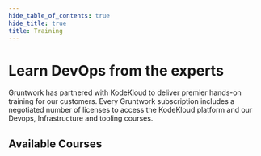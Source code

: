 ```yaml
---
hide_table_of_contents: true
hide_title: true
title: Training
---
```



<CenterLayout>

# Learn DevOps from the experts

Gruntwork has partnered with KodeKloud to deliver premier hands-on training for our customers. Every Gruntwork subscription includes a negotiated number of licenses to access the KodeKloud platform and our Devops, Infrastructure and tooling courses.

## Available Courses

<Grid cols={2} gap="2rem">
  <Course
    title="Terragrunt for Beginners"
    icon="/img/courses/terraform.svg"
    href="https://learn.kodekloud.com/user/courses/terragrunt-for-beginners"
    description="Master Terragrunt and streamline your Terraform workflows—scaling multi-environment management with the DRY principle through practical, hands-on labs."
    author="Stefan Matić"
    authorImg="/img/courses/authors/stefanmatic.png"
    videos={12}
    duration={275}
    videoLabel={'modules'}
  />
  <Course
    title="OpenTofu: A Beginners Guide"
    icon="/img/courses/opentofu-icon.svg"
    href="https://learn.kodekloud.com/user/courses/opentofu-a-beginners-guide-to-a-terraform-fork-including-migration-from-terraform"
    description="Master Infrastructure as Code from scratch with our OpenTofu course—no experience needed! Begin with basics and advance to cutting-edge practices, all through hands-on, browser-based labs."
    author="Stefan Matić"
    authorImg="/img/courses/authors/stefanmatic.png"
    videos={13}
    videoLabel={'modules'}
    duration={400}
  />
  <Course
    title="Learn By Doing: AWS Workshop with Terraform"
    icon="/img/courses/amazon_aws-icon.svg"
    href="https://learn.kodekloud.com/user/courses/learn-by-doing-aws-workshop-with-terraform"
    description="This hands-on course will provide you with practical experience and actionable insights for deploying and managing AWS infrastructure using Terraform"
    author="Vijin Palazhi"
    authorImg="/img/courses/authors/vijin.png"
    videos={9}
    videoLabel={'lessons'}
  />
  <Course
    title="And Many More!"
    href="https://learn.kodekloud.com/user/courses"
    description="KodeKloud has hundreds of relevant courses, search the full directory"
    icon={"/img/courses/kodekloud.svg"}
  />
</Grid>

</CenterLayout>


<!-- ##DOCS-SOURCER-START
{
  "sourcePlugin": "local-copier",
  "hash": "22fb47e1f56898c89c3c4eb09358374f"
}
##DOCS-SOURCER-END -->
